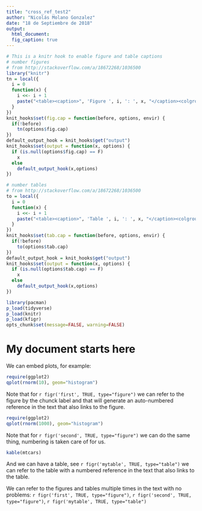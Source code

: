 ```yaml
---
title: "cross_ref_test2"
author: "Nicolás Molano Gonzalez"
date: "18 de Septiembre de 2018"
output: 
  html_document:
  fig_caption: true
---
```


```r
# This is a knitr hook to enable figure and table captions
# number figures
# from http://stackoverflow.com/a/18672268/1036500
library("knitr")
tn = local({
  i = 0
  function(x) {
    i <<- i + 1
    paste("<table><caption>", 'Figure ', i, ': ', x, "</caption><colgroup><col width='100'></col></colgroup><thead><tr class='header'></tr></thead><tbody></tbody></table><p>", sep = '')
  }
})
knit_hooks$set(fig.cap = function(before, options, envir) {
  if(!before)
    tn(options$fig.cap)
})
default_output_hook = knit_hooks$get("output")
knit_hooks$set(output = function(x, options) {
  if (is.null(options$fig.cap) == F)  
    x
  else
    default_output_hook(x,options)
})

# number tables
# from http://stackoverflow.com/a/18672268/1036500
to = local({
  i = 0
  function(x) {
    i <<- i + 1
    paste("<table><caption>", 'Table ', i, ': ', x, "</caption><colgroup><col width='100'></col></colgroup><thead><tr class='header'></tr></thead><tbody></tbody></table><p>", sep = '')
  }
})
knit_hooks$set(tab.cap = function(before, options, envir) {
  if(!before)
    to(options$tab.cap)
})
default_output_hook = knit_hooks$get("output")
knit_hooks$set(output = function(x, options) {
  if (is.null(options$tab.cap) == F)  
    x
  else
    default_output_hook(x,options)
})
```

```r
library(pacman)
p_load(tidyverse)
p_load(knitr)
p_load(kfigr)
opts_chunk$set(message=FALSE, warning=FALSE)
```

# My document starts here

We can  embed plots, for example:

```r
require(ggplot2)
qplot(rnorm(10), geom="histogram")
```

Note that for `r figr('first', TRUE, type="figure")` we can refer to the figure by the chunck label and that will generate an auto-numbered reference in the text that also links to the figure.

```r
require(ggplot2)
qplot(rnorm(1000), geom="histogram")
```

Note that for `r figr('second', TRUE, type="figure")` we can do the same thing, numbering is taken care of for us.

```r
kable(mtcars)
```

And we can have a table, see `r figr('mytable', TRUE, type="table")` we can refer to the table with a numbered reference in the text that also links to the table.

We can refer to the figures and tables multiple times in the text with no problems: `r figr('first', TRUE, type="figure")`, `r figr('second', TRUE, type="figure")`, `r figr('mytable', TRUE, type="table")`